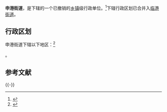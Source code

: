{{中国乡级行政区|32/02/81/002/000}}

'''申港街道'''，是{{PRC admin/fullname|32/02/81/002/000|3}}下辖的一个已撤销的[[乡镇|乡镇]]级行政单位。<ref>{{PRC admin/ref sgc|{{PRC admin/parent|32/02/81/002/000}}}}</ref>下辖行政区划已合并入[[临港街道_(江阴市)|临港街道]]。

== 行政区划 ==

申港街道下辖以下地区：<ref>{{PRC admin/ref sgc|32/02/81/002/000}}</ref>

{{PRC admin/children|32/02/81/002/000}}。

== 参考文献 ==
{{Reflist}}

{{-}}
{{PRC admin/navcat|32/02/81/002/000}}
{{江苏行政区划小作品}}